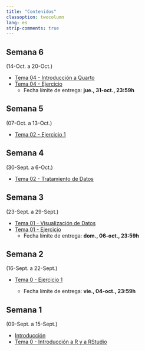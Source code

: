 ```yaml
---
title: "Contenidos"
classoption: twocolumn
lang: es
strip-comments: true
---
```


<!--
## Semana 15
(18-Dic. a 24-Dic.)

## Semana 14
(11-Dic. a 17-Dic.)

  * [Tema 13 - Otros algoritmos de Aprendizaje Supervisado](docs/Tema13.qmd)
  * [Tema 14 - Aprendizaje No Supervisado](docs/Tema14.qmd)

## Semana 13
(04-Dic. a 10-Dic.)

  * [Tema 10 - Ejercicio](docs/Tema10ej.qmd)
  * [Ejemplo de **Proyecto Final**](docs/Proyect01.qmd)

## Semana 12
(27-Nov. a 03-Dic.)

  * [Tema 11 - kNN](docs/Tema11.qmd)
  * [Tema 12 - Métodos basados en árboles](docs/Tema12.qmd)

## Semana 11
(20-Nov. a 26-Nov.)

  * [Tema 09 - Selección y Regularización](docs/Tema09.qmd)
  * [Tema 10 - Modelización con `tidymodels`](docs/Tema10.qmd)

## Semana 10
(13-Nov. a 17-Nov.)

  * [Tema 08 - Aprendizaje Estadístico](docs/Tema08.qmd)

## Semana 9
(6-Nov. a 10-Nov.)

  * [Tema 05 - Ejercicio](docs/Tema05ejWebScrap.qmd)
    - Fecha:  mie. 29-Nov. 23:59h 

  * [Tema 07 - Ejercicio](docs/Tema07ej.qmd)
    - Fecha:  mie. 29-Nov. 23:59h 

## Semana 8
(30-Oct. a 3-Nov.)

  * [Tema 07 - Fundamentos Estadísticos](docs/Tema07.qmd)

## Semana 7
(23-Oct. a 27-Oct.)

  * [Tema 06 - Introducción a Quarto](docs/Tema06.qmd)
  * [Tema 06 - Ejercicio](docs/Tema06ej.qmd)
    - Fecha:  mie. 8-Nov. 23:59h 
-->

<!-- *********************************************************************  -->


## Semana 6
(14-Oct. a 20-Oct.)

<!--
  * [Tema 03 - Datos relacionales](docs/Tema03.qmd)
  * [Tema 03 - Ejercicio](docs/Tema03ej.qmd)
-->

  * [Tema 04 - Introducción a Quarto](docs/Tema04.qmd)
  * [Tema 04 - Ejercicio](docs/Tema04ej.qmd)
    - Fecha límite de entrega: **jue., 31-oct., 23:59h**

## Semana 5
(07-Oct. a 13-Oct.)

  * [Tema 02 - Ejercicio 1](docs/Tema02ej1.qmd)

## Semana 4
(30-Sept. a 6-Oct.)

  * [Tema 02 - Tratamiento de Datos](docs/Tema02.qmd)

## Semana 3
(23-Sept. a 29-Sept.)

  * [Tema 01 - Visualización de Datos](docs/Tema01.qmd)
  * [Tema 01 - Ejercicio](docs/Tema01ej.qmd)
    - Fecha límite de entrega: **dom., 06-oct., 23:59h**

## Semana 2
(16-Sept. a 22-Sept.)

  * [Tema 0 - Ejercicio 1](docs/Tema00ej1.qmd)

    - Fecha límite de entrega: **vie., 04-oct., 23:59h**

## Semana 1
(09-Sept. a 15-Sept.)

  * [Introducción](docs/0Intro.qmd)
  * [Tema 0 - Introducción a R y a RStudio](docs/Tema00.qmd)

<!--

-->
